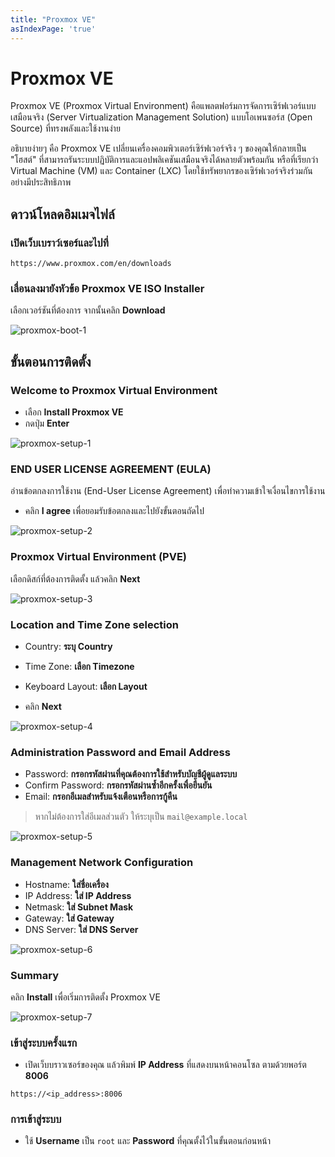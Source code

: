 ```yaml
---
title: "Proxmox VE"
asIndexPage: 'true'
---
```



# Proxmox VE

Proxmox VE (Proxmox Virtual Environment) คือแพลตฟอร์มการจัดการเซิร์ฟเวอร์แบบเสมือนจริง (Server Virtualization Management Solution) แบบโอเพนซอร์ส (Open Source) ที่ทรงพลังและใช้งานง่าย

อธิบายง่ายๆ คือ Proxmox VE เปลี่ยนเครื่องคอมพิวเตอร์เซิร์ฟเวอร์จริง ๆ ของคุณให้กลายเป็น "โฮสต์" ที่สามารถรันระบบปฏิบัติการและแอปพลิเคชันเสมือนจริงได้หลายตัวพร้อมกัน หรือที่เรียกว่า Virtual Machine (VM) และ Container (LXC) โดยใช้ทรัพยากรของเซิร์ฟเวอร์จริงร่วมกันอย่างมีประสิทธิภาพ

## ดาวน์โหลดอิมเมจไฟล์

<Steps>

### เปิดเว็บเบราว์เซอร์และไปที่

```
https://www.proxmox.com/en/downloads
```

### เลื่อนลงมายังหัวข้อ Proxmox VE ISO Installer

เลือกเวอร์ชันที่ต้องการ จากนั้นคลิก **Download**

![proxmox-boot-1](/images/proxmox/boot-1.png)

</Steps>

## ขั้นตอนการติดตั้ง

<Steps>

### Welcome to Proxmox Virtual Environment

- เลือก **Install Proxmox VE**
- กดปุ่ม **Enter**

![proxmox-setup-1](/images/proxmox/setup-1.png)

### END USER LICENSE AGREEMENT (EULA)

อ่านข้อตกลงการใช้งาน (End-User License Agreement) เพื่อทำความเข้าใจเงื่อนไขการใช้งาน

- คลิก **I agree** เพื่อยอมรับข้อตกลงและไปยังขั้นตอนถัดไป

![proxmox-setup-2](/images/proxmox/setup-2.png)

### Proxmox Virtual Environment (PVE)

เลือกดิสก์ที่ต้องการติดตั้ง แล้วคลิก **Next**

![proxmox-setup-3](/images/proxmox/setup-3.png)

### Location and Time Zone selection

- Country: **ระบุ Country**

- Time Zone: **เลือก Timezone**

- Keyboard Layout: **เลือก Layout**

- คลิก **Next**

![proxmox-setup-4](/images/proxmox/setup-4.png)

### Administration Password and Email Address

- Password: **กรอกรหัสผ่านที่คุณต้องการใช้สำหรับบัญชีผู้ดูแลระบบ**
- Confirm Password: **กรอกรหัสผ่านซ้ำอีกครั้งเพื่อยืนยัน**
- Email: **กรอกอีเมลสำหรับแจ้งเตือนหรือการกู้คืน**

> หากไม่ต้องการใส่อีเมลส่วนตัว ให้ระบุเป็น `mail@example.local`

![proxmox-setup-5](/images/proxmox/setup-5.png)

### Management Network Configuration

- Hostname: **ใส่ชื่อเครื่อง**
- IP Address: **ใส่ IP Address**
- Netmask: **ใส่ Subnet Mask**
- Gateway: **ใส่ Gateway**
- DNS Server: **ใส่ DNS Server**

![proxmox-setup-6](/images/proxmox/setup-6.png)

### Summary

คลิก **Install** เพื่อเริ่มการติดตั้ง Proxmox VE

![proxmox-setup-7](/images/proxmox/setup-7.png)

### เข้าสู่ระบบครั้งแรก

- เปิดเว็บบราวเซอร์ของคุณ แล้วพิมพ์ **IP Address** ที่แสดงบนหน้าคอนโซล ตามด้วยพอร์ต **8006**

```url copy
https://<ip_address>:8006
```

### การเข้าสู่ระบบ

- ใช้ **Username** เป็น `root` และ **Password** ที่คุณตั้งไว้ในขั้นตอนก่อนหน้า

</Steps>